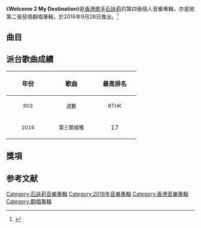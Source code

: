 {{Album infobox | <!-- See Wikipedia:WikiProject_Albums -->
| Name        = Welcome 2 My Destination
| Type        = [[專輯|專輯]]
| Artist      = [[石詠莉|石詠莉]]
| Cover       = 
| Released    = 2016年9月28日
| Recorded    = 2016年
| Genre       = 粵語
| Length      = 41:12
| Label       = [[環星娛樂|環星音樂]]
| Last album  = [[聽聽Sukie's|聽聽Sukie's]]<br>（2015年）
| This album  = '''Welcome 2 My Destination'''<br>（2016年）
| Next album  = The Hat Trick<br>（2017年）
}}

《'''Welcome 2 My Destination'''》是[[香港|香港]][[歌手|歌手]][[石詠莉|石詠莉]]的第四張個人音樂專輯，亦是她第二張發燒翻唱專輯，於2016年9月28日推出。<ref>{{Cite web |url=https://www.ifpihk.org/zh/hong-kong-top-sales-music-award-presented#2016 |title=存档副本 |access-date=2021-03-17 |archive-date=2021-01-05 |archive-url=https://web.archive.org/web/20210105084030/https://www.ifpihk.org/zh/hong-kong-top-sales-music-award-presented#2016 }}</ref>

==曲目==
{{tracklist
| headline = 
| total_length = 41:12
| title_width = 16%

| title1 = 愛情陷阱
| music1 = [[芹澤廣明|芹澤廣明]]
| lyrics1 = [[潘源良|潘源良]]
| arranger1 = [[張兆鴻|張兆鴻]]
| producer1 = [[何鈞源|何鈞源]]
| longnote1 = 原唱者為[[譚詠麟|譚詠麟]]
| length1 = 4:13

| title2 = 印象
| music2 = [[許冠傑|許冠傑]]
| lyrics2 = [[黎彼得|黎彼得]]
| arranger2 = [[Ted_Lo|Ted Lo]]
| producer2 = 何鈞源
| longnote2 = 原唱者為[[許冠傑|許冠傑]]
| length2 = 3:39

| title3 = 同一秒
| music3 = [[陳光榮|陳光榮]]
| lyrics3 = [[鄺兆昌|青介]]
| arranger3 = 張兆鴻
| producer3 = 何鈞源
| longnote3 = 原唱者為[[鄭伊健|鄭伊健]]
| length3 = 3:05

| title4 = 不要重播
| music4 = [[倫永亮|倫永亮]]
| lyrics4 = [[梁美薇|小美]]
| arranger4 = [[謝大順|謝大順]]
| producer4 = 何鈞源
| longnote4 = 原唱者為[[杜德偉|杜德偉]]
| length4 = 4:08

| title5 = 徒勞
| music5 = [[林潤明|林潤明]]
| lyrics5 = [[鄧健泓|鄧健泓]]
| arranger5 = 張兆鴻
| producer5 = 林潤明
| longnote5 = 
| length5 = 4:44

| title6 = 藍雨
| music6 = [[德永英明|德永英明]]
| lyrics6 = [[林振強|林振強]]
| arranger6 = 張兆鴻
| producer6 = 何鈞源
| longnote6 = 原唱者為[[張學友|張學友]]
| length6 = 4:35

| title7 = 今生今世
| music7 = [[許願|許願]]
| lyrics7 = [[阮世生|阮世生]]
| arranger7 = 張兆鴻
| producer7 = 何鈞源
| longnote7 = 原唱者為[[張國榮|張國榮]]
| length7 = 4:11

| title8 = 第三類接觸
| music8 = 鄧健泓
| lyrics8 = 鄧健泓
| arranger8 = 張兆鴻
| producer8 = 何鈞源
| longnote8 = 
| length8 = 3:37

| title9 = 世紀末煙花
| music9 = [[雷頌德|雷頌德]]
| lyrics9 = [[林夕|林夕]]
| arranger9 = 張兆鴻
| producer9 = 何鈞源
| longnote9 = 原唱者為[[許志安|許志安]]
| length9 = 4:02

| title10 = 有了你
| music10 = [[鍾肇峰|鍾肇峰]]
| lyrics10 = [[鄭國江|鄭國江]]
| arranger10 = Ted Lo
| producer10 = 何鈞源
| longnote10 = 原唱者為[[陳百強|陳百強]]
| length10 = 4:53
}}

== 派台歌曲成績 ==
{| class="wikitable"
!align="center" rowspan="2" | 年份
!align="center" rowspan="2" | 歌曲
!align="center" colspan="8" | 最高排名
|-
!width="100"|<small>903</small> !! width="100"|<small>週數</small> !! width="100"|<small>RTHK</small> !! width="100"|<small>週數</small> !! width="100"|<small>997</small> !! width="100"|<small>週數</small> !! width="100"|<small>TVB</small> !! width="100"|<small>週數</small>
|-
|align="center"| <small>2016</small> ||align="center"| <small>第三類接觸</small> ||align="center"| 17 ||align="center"| 2 ||align="center"| 16 ||align="center"| 3 ||align="center"| 13 ||align="center"| 2 ||align="center"| - ||align="center"| -
|}

== 獎項 ==


[[Category:石詠莉音樂專輯|Category:石詠莉音樂專輯]]
[[Category:2016年音樂專輯|Category:2016年音樂專輯]]
[[Category:香港音樂專輯|Category:香港音樂專輯]]
[[Category:翻唱專輯|Category:翻唱專輯]]

==参考文献==
{{reflist}}